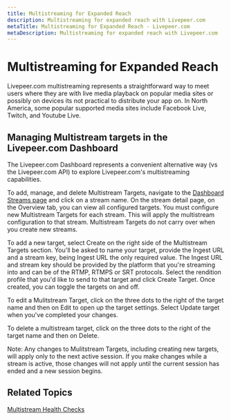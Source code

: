 ```yaml
---
title: Multistreaming for Expanded Reach
description: Multistreaming for expanded reach with Livepeer.com
metaTitle: Multistreaming for Expanded Reach - Livepeer.com
metaDescription: Multistreaming for expanded reach with Livepeer.com
---
```


# Multistreaming for Expanded Reach

Livepeer.com multistreaming represents a straightforward way to meet users where
they are with live media playback on popular media sites or possibly on devices
its not practical to distribute your app on. In North America, some popular
supported media sites include Facebook Live, Twitch, and Youtube Live.

## Managing Multistream targets in the Livepeer.com Dashboard

The Livepeer.com Dashboard represents a convenient alternative way (vs the
Livepeer.com API) to explore Livepeer.com's multistreaming capabilities.

To add, manage, and delete Multistream Targets, navigate to the
[Dashboard Streams page](../../../dashboard/streams) and click on a stream name.
On the stream detail page, on the Overview tab, you can view all configured
targets. You must configure new Multistream Targets for each stream. This will
apply the multistream configuration to that stream. Multistream Targets do not
carry over when you create new streams.

To add a new target, select Create on the right side of the Multistream Targets
section. You'll be asked to name your target, provide the Ingest URL and a
stream key, being Ingest URL the only required value. The Ingest URL and stream
key should be provided by the platform that you're streaming into and can be of
the RTMP, RTMPS or SRT protocols. Select the rendition profile that you'd like
to send to that target and click Create Target. Once created, you can toggle the
targets on and off.

To edit a Mulitstream Target, click on the three dots to the right of the target
name and then on Edit to open up the target settings. Select Update target when
you've completed your changes.

To delete a multistream target, click on the three dots to the right of the
target name and then on Delete.

Note: Any changes to Mulitstream Targets, including creating new targets, will
apply only to the next active session. If you make changes while a stream is
active, those changes will not apply until the current session has ended and a
new session begins.

## Related Topics

[Multistream Health Checks](../operating/stream-health#health-checks)
